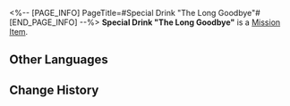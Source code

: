 <%-- [PAGE_INFO]
PageTitle=#Special Drink "The Long Goodbye"#
[END_PAGE_INFO] --%>
{{Item Infobox
|id          = 150029
|image       = Item Special Drink The Long Goodbye.png
|type        = Mission Item
|invCategory = Missions
|rarity      = 3
|effect      = 
|description = A special concoction tailored exclusively for you by the drinksmith Gallagher.
}}
{{Description|''"Raise this glass of 'The Long Goodbye' in your honor, watcher &mdash;"<br />"To a bitter childhood."''}}
'''Special Drink "The Long Goodbye"''' is a [[Mission Item]].

==Other Languages==
{{Other Languages
|en   = Special Drink "The Long Goodbye"
|zhs  = 特调「漫长的告别」
|zht  = 特調「漫長的告別」
|ja   = 特製モクテル「長い別れ」
|ko   = 스페셜 블렌드 「긴 이별」
|es   = Bebida especial "Largo adiós"
|fr   = Boisson spéciale « Un long au revoir »
|ru   = Особый напиток «Долгое прощание»
|th   = เครื่องดื่มสูตรพิเศษ "การบอกลาที่แสนยาวนาน"
|vi   = Thức Uống Đặc Sắc "Chia Xa Đằng Đẵng"
|de   = Spezialgetränk „Der lange Abschied“
|id   = Racikan Khusus "Perpisahan Panjang"
|pt   = Drinque especial "A Longa Despedida"
}}

==Change History==
{{Change History|2.0}}